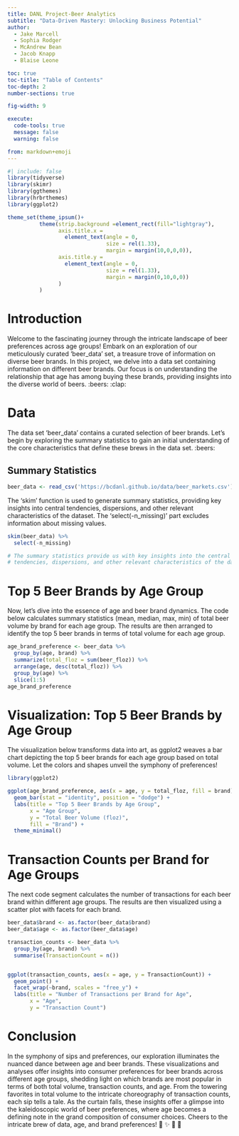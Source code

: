 ```yaml
---
title: DANL Project-Beer Analytics
subtitle: "Data-Driven Mastery: Unlocking Business Potential"
author: 
  - Jake Marcell
  - Sophia Rodger
  - McAndrew Bean
  - Jacob Knapp
  - Blaise Leone

toc: true
toc-title: "Table of Contents"
toc-depth: 2
number-sections: true

fig-width: 9

execute:
  code-tools: true
  message: false
  warning: false

from: markdown+emoji
---
```

```r
#| include: false
library(tidyverse)
library(skimr)
library(ggthemes)
library(hrbrthemes)
library(ggplot2)

theme_set(theme_ipsum()+
          theme(strip.background =element_rect(fill="lightgray"),
                axis.title.x = 
                  element_text(angle = 0,
                               size = rel(1.33),
                               margin = margin(10,0,0,0)),
                axis.title.y = 
                  element_text(angle = 0,
                               size = rel(1.33),
                               margin = margin(0,10,0,0))
                )
          )
```



# Introduction

Welcome to the fascinating journey through the intricate landscape of beer preferences across age groups! Embark on an exploration of our meticulously curated 'beer_data' set, a treasure trove of information on diverse beer brands. In this project, we delve into a data set containing information on different beer brands. Our focus is on understanding the relationship that age has among buying these brands, providing insights into the diverse world of beers. :beers: :clap:

# Data

The data set 'beer_data' contains a curated selection of beer brands. Let's begin by exploring the summary statistics to gain an initial understanding of the core characteristics that define these brews in the data set. :beers:


## Summary Statistics

```r
beer_data <- read_csv('https://bcdanl.github.io/data/beer_markets.csv') 
```


The 'skim' function is used to generate summary statistics, providing key insights into central tendencies, dispersions, and other relevant characteristics of the dataset. The 'select(-n_missing)' part excludes information about missing values.
```r
skim(beer_data) %>% 
  select(-n_missing)

# The summary statistics provide us with key insights into the central 
# tendencies, dispersions, and other relevant characteristics of the dataset.
```


# Top 5 Beer Brands by Age Group
Now, let's dive into the essence of age and beer brand dynamics. The code below calculates summary statistics (mean, median, max, min) of total beer volume by brand for each age group. The results are then arranged to identify the top 5 beer brands in terms of total volume for each age group.
```r
age_brand_preference <- beer_data %>%
  group_by(age, brand) %>%
  summarize(total_floz = sum(beer_floz)) %>%
  arrange(age, desc(total_floz)) %>%
  group_by(age) %>%
  slice(1:5)
age_brand_preference
```


# Visualization: Top 5 Beer Brands by Age Group
The visualization below transforms data into art, as ggplot2 weaves a bar chart depicting the top 5 beer brands for each age group based on total volume. Let the colors and shapes unveil the symphony of preferences!
```r
library(ggplot2)

ggplot(age_brand_preference, aes(x = age, y = total_floz, fill = brand)) +
  geom_bar(stat = "identity", position = "dodge") +
  labs(title = "Top 5 Beer Brands by Age Group",
       x = "Age Group",
       y = "Total Beer Volume (floz)",
       fill = "Brand") +
  theme_minimal()

```

# Transaction Counts per Brand for Age Groups
The next code segment calculates the number of transactions for each beer brand within different age groups. The results are then visualized using a scatter plot with facets for each brand.
```r

beer_data$brand <- as.factor(beer_data$brand)
beer_data$age <- as.factor(beer_data$age)

transaction_counts <- beer_data %>%
  group_by(age, brand) %>%
  summarise(TransactionCount = n())


ggplot(transaction_counts, aes(x = age, y = TransactionCount)) +
  geom_point() +
  facet_wrap(~brand, scales = "free_y") +
  labs(title = "Number of Transactions per Brand for Age",
       x = "Age",
       y = "Transaction Count")

```

# Conclusion
In the symphony of sips and preferences, our exploration illuminates the nuanced dance between age and beer brands. These visualizations and analyses offer insights into consumer preferences for beer brands across different age groups, shedding light on which brands are most popular in terms of both total volume, transaction counts, and age. From the towering favorites in total volume to the intricate choreography of transaction counts, each sip tells a tale. As the curtain falls, these insights offer a glimpse into the kaleidoscopic world of beer preferences, where age becomes a defining note in the grand composition of consumer choices. Cheers to the intricate brew of data, age, and brand preferences! 🍻 ✨ 🎉 🍺


